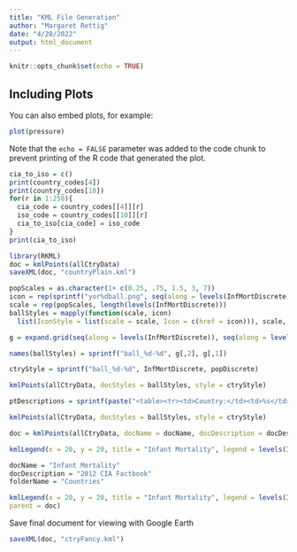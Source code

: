 ```yaml
---
title: "KML File Generation"
author: "Margaret Rettig"
date: "4/28/2022"
output: html_document
---
```


```r
knitr::opts_chunk$set(echo = TRUE)
```

## Including Plots

You can also embed plots, for example:

```r
plot(pressure)
```

Note that the `echo = FALSE` parameter was added to the code chunk to prevent printing of the R code that generated the plot.

```r
cia_to_iso = c()
print(country_codes[4])
print(country_codes[10])
for(r in 1:250){
  cia_code = country_codes[[4]][r]
  iso_code = country_codes[[10]][r]
  cia_to_iso[cia_code] = iso_code
}
print(cia_to_iso)
```


```r
library(RKML)
doc = kmlPoints(allCtryData)
saveXML(doc, "countryPlain.kml")

```


```r
popScales = as.character(1+ c(0.25, .75, 1.5, 3, 7))
icon = rep(sprintf("yor%dball.png", seq(along = levels(InfMortDiscrete))), each = length(levels(popDiscrete)))
scale = rep(popScales, length(levels(InfMortDiscrete)))
ballStyles = mapply(function(scale, icon)
  list(IconStyle = list(scale = scale, Icon = c(href = icon))), scale, icon, SIMPLIFY = FALSE)

g = expand.grid(seq(along = levels(InfMortDiscrete)), seq(along = levels(popDiscrete)))

names(ballStyles) = sprintf("ball_%d-%d", g[,2], g[,1])
```

```r
ctryStyle = sprintf("ball_%d-%d", InfMortDiscrete, popDiscrete)
```

```r
kmlPoints(allCtryData, docStyles = ballStyles, style = ctryStyle)
```

```r
ptDescriptions = sprintf(paste("<table><tr><td>Country:</td><td>%s</td></tr>","<tr><td>Infant Mortality:</td>","<td>%s per 1,000 live births</td></tr>", "<tr><td>Population:</td><td>%s</td></tr></table>"),  allCtryData$name, allCtryData$infMort, allCtryData$pop)
```

```r
kmlPoints(allCtryData, docStyles = ballStyles, style = ctryStyle)
```

```r
doc = kmlPoints(allCtryData, docName = docName, docDescription = docDescription, docStyles = ballStyles, folderName = folderName, style = ctryStyle, description = ptDescriptions, ids = allCtryData$ctry, .names = allCtryData$name)
```

```r
kmlLegend(x = 20, y = 20, title = "Infant Mortality", legend = levels(InfMortDiscrete), fill = cols, text.col = "white", dims = c(100, 108), parent = doc)
```
```r
docName = "Infant Mortality"
docDescription = "2012 CIA Factbook"
folderName = "Countries"
```

```r
kmlLegend(x = 20, y = 20, title = "Infant Mortality", legend = levels(InfMortDiscrete), fill = cols, text.col = "white", dims = c(100, 108),
parent = doc)
```

Save final document for viewing with Google Earth
```r
saveXML(doc, "ctryFancy.kml")
```


